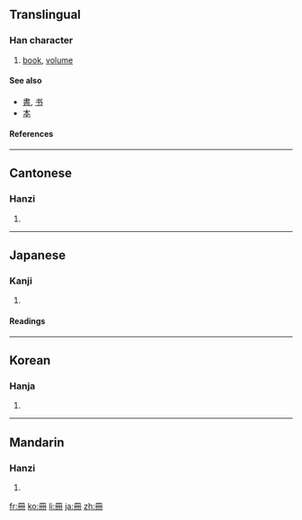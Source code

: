 {{see|册}}

==Translingual==

===Han character===
{{Han char|rn=13|rad=冂|as=03|sn=5|four=7744<sub>0</sub>|canj=月廿 (BT), X月廿 (XBT)}}

# [[book]], [[volume]]

====See also====
*[[書]], [[书]]
*[[本]]

====References====
{{Han ref|kx=0129.051|dkj=01515|dj=0289.200|hdz=10099.050|uh=518A|ud=20874|bh=A555|bd=42325}}

----

==Cantonese==
===Hanzi===
{{yue-hanzi|jyut=|y=chaak3}}
# {{defn|Cantonese}}
----
==Japanese==
===Kanji===
{{ja-kanji|grade=6|rs=冂03}}
# {{defn|Japanese}} 
====Readings====
{{ja-readings|on=[[さつ]] (satsu), [[さく]] (saku)|kun=[[ふみ]] (fumi)}}
----
==Korean==
===Hanja===
{{ko-hanja|hangeul=[[책]]|rv=chaek|mr=ch'aek}}
# {{defn|Korean}}
----
==Mandarin==
===Hanzi===
{{cmn-hanzi|sim=册|pin=[[cè]] ([[ce4]])|wg=ts'e<sup>4</sup>}}
# {{defn|Mandarin}}

[[fr:冊]]
[[ko:冊]]
[[li:冊]]
[[ja:冊]]
[[zh:冊]]